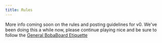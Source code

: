 ```yaml
---
title: Rules
---
```


More info coming soon on the rules and posting guidelines for v0. We've been
doing this a while now, please continue playing nice and be sure to follow the
[General BobaBoard Etiquette](/docs/users/etiquette)
